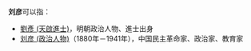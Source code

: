 '''刘彦'''可以指：

*[[劉彥_(天啟進士)|劉彥 (天啟進士)]]，明朝政治人物、進士出身
*[[刘彦_(政治人物)|刘彦 (政治人物)]]（1880年－1941年），中国民主革命家、政治家、教育家

{{Disambiguation|Cat=二字刘姓人名消歧义|yan}}